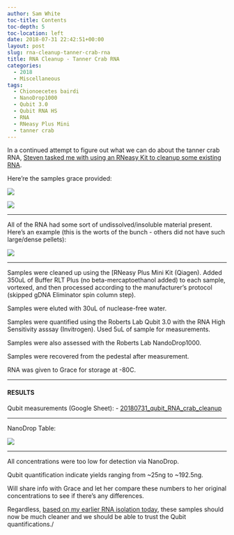 ```yaml
---
author: Sam White
toc-title: Contents
toc-depth: 5
toc-location: left
date: 2018-07-31 22:42:51+00:00
layout: post
slug: rna-cleanup-tanner-crab-rna
title: RNA Cleanup - Tanner Crab RNA
categories:
  - 2018
  - Miscellaneous
tags:
  - Chionoecetes bairdi
  - NanoDrop1000
  - Qubit 3.0
  - Qubit RNA HS
  - RNA
  - RNeasy Plus Mini
  - tanner crab
---
```


In a continued attempt to figure out what we can do about the tanner crab RNA, [Steven tasked me with using an RNeasy Kit to cleanup some existing RNA](https://github.com/RobertsLab/resources/issues/330).

Here're the samples grace provided:

![](https://owl.fish.washington.edu/Athaliana/20180731_crab_RNA_cleanup_01.jpg)

![](https://owl.fish.washington.edu/Athaliana/20180731_crab_RNA_cleanup_03.jpg)



* * *



All of the RNA had some sort of undissolved/insoluble material present. Here's an example (this is the worts of the bunch - others did not have such large/dense pellets):

![](https://owl.fish.washington.edu/Athaliana/20180731_crab_RNA_cleanup_02.jpg)



* * *



Samples were cleaned up using the [RNeasy Plus Mini Kit (Qiagen). Added 350uL of Buffer RLT Plus (no beta-mercaptoethanol added) to each sample, vortexed, and then processed according to the manufacturer's protocol (skipped gDNA Eliminator spin column step).

Samples were eluted with 30uL of nuclease-free water.

Samples were quantified using the Roberts Lab Qubit 3.0 with the RNA High Sensitivity asssay (Invitrogen). Used 5uL of sample for measurements.

Samples were also assessed with the Roberts Lab NandoDrop1000.

Samples were recovered from the pedestal after measurement.

RNA was given to Grace for storage at -80C.



* * *





#### RESULTS



Qubit measurements (Google Sheet): 
- [20180731_qubit_RNA_crab_cleanup](https://docs.google.com/spreadsheets/d/1UEMehKIy1GmYFk3eP2stvF3cAIEQ6KFUVbS7QCXUzQk/edit?usp=sharing)



* * *



NanoDrop Table:

![](https://owl.fish.washington.edu/Athaliana/20180731_RNA_nanodrop_table_crab_RNeasy_cleanup.png)



* * *



All concentrations were too low for detection via NanoDrop.

Qubit quantification indicate yields ranging from ~25ng to ~192.5ng.

Will share info with Grace and let her compare these numbers to her original concentrations to see if there's any differences.

Regardless, [based on my earlier RNA isolation today](https://robertslab.github.io/sams-notebook/posts/2018/2018-07-31-rna-isolation-tanner-crab-hemolymph-using-rneasy-plus-mini-kit/), these samples should now be much cleaner and we should be able to trust the Qubit quantifications./
